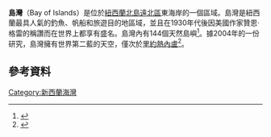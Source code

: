 {{expand|time=2015-12-23T08:55:20+00:00}}
'''島灣'''（Bay of Islands）是位於[[紐西蘭|紐西蘭]][[北島|北島]][[遠北區|遠北區]]東海岸的一個區域。島灣是紐西蘭最具人氣的釣魚、帆船和旅遊目的地區域，並且在1930年代後因美國作家贊恩·格雷的稱讚而在世界上都享有盛名。島灣內有144個天然島嶼<ref name=Hartel>{{cite journal |last=Hartel |first=Elizabeth F. |last2=Constantine |first2=Rochelle |last3=Torres |first3=Leigh G. |date=2014 |title=Changes in habitat use patterns by bottlenose dolphins over a 10-year period render static management boundaries ineffective |url= |journal=Aquatic Conservation: Marine and Freshwater Ecosystems |volume= |issue= |pages= |doi=10.1002/aqc.2465 |accessdate=25 October 2014}}</ref>。據2004年的一份研究，島灣擁有世界第二藍的天空，僅次於[[里約熱內盧|里約熱內盧]]<ref>{{cite web | last = Dumé | first = Belle | authorlink =  | coauthors =  | date = 2 August 2006 | url = http://optics.org/article/25480 | title = World's bluest sky revealed | format =  | work = Optics.org | pages =  | publisher =  | accessdate = 16 July 2012 | archive-date = 2019-02-05 | archive-url = https://web.archive.org/web/20190205205804/http://optics.org/article/25480 }}</ref>。
== 參考資料 ==
{{Reflist}}
{{Commons category|Bay of Islands}}
{{Coord|35|12|S|174|10|E|region:NZ_type:waterbody_scale:500000|display=title}}
[[Category:新西蘭海灣|Category:新西蘭海灣]]